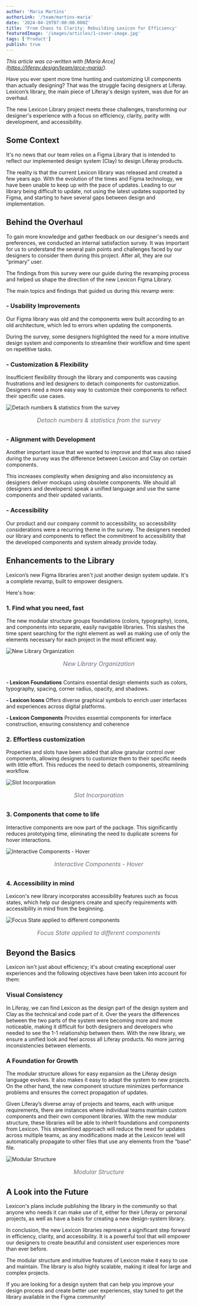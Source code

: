 ```yaml
---
author: 'Maria Martins'
authorLink: '/team/martins-maria'
date: '2024-04-19T07:00:00.000Z'
title: 'From Chaos to Clarity: Rebuilding Lexicon for Efficiency'
featuredImage: '/images/articles/1-cover-image.jpg'
tags: ['Product']
publish: true
---
```


*This article was co-written with [María Arce] (https://liferay.design/team/arce-maria/).*

Have you ever spent more time hunting and customizing UI components than actually designing? That was the struggle facing designers at Liferay. Lexicon’s library, the main piece of Liferay's design system, was due for an overhaul. 

The new Lexicon Library project meets these challenges, transforming our designer's experience with a focus on efficiency, clarity, parity with development, and accessibility. 


## Some Context

It's no news that our team relies on a Figma Library that is intended to reflect our implemented design system (Clay) to design Liferay products. 

The reality is that the current Lexicon library was released and created a few years ago. With the evolution of the times and Figma technology, we have been unable to keep up with the pace of updates. Leading to our library being difficult to update, not using the latest updates supported by Figma, and starting to have several gaps between design and implementation.


## Behind the Overhaul

To gain more knowledge and gather feedback on our designer's needs and preferences, we conducted an internal satisfaction survey. It was important for us to understand the several pain points and challenges faced by our designers to consider them during this project. After all, they are our “primary” user. 

The findings from this survey were our guide during the revamping process and helped us shape the direction of the new Lexicon Figma Library.

The main topics and findings that guided us during this revamp were:

### - Usability Improvements

Our Figma library was old and the components were built according to an old architecture, which led to errors when updating the components.

During the survey, some designers highlighted the need for a more intuitive design system and components to streamline their workflow and time spent on repetitive tasks.

### - Customization & Flexibility

Insufficient flexibility through the library and components was causing frustrations and led designers to detach components for customization. Designers need a more easy way to customize their components to reflect their specific use cases.

![Detach numbers & statistics from the survey](/2-statistics.png)
<p style="text-align: center; font-size: 1rem; font-style: italic; color: #6b6c7e; margin-bottom: 2rem">Detach numbers & statistics from the survey</p>

### - Alignment with Development

Another important issue that we wanted to improve and that was also raised during the survey was the difference between Lexicon and Clay on certain components.

This increases complexity when designing and also inconsistency as designers deliver mockups using obsolete components. We should all (designers and developers) speak a unified language and use the same components and their updated variants.

### - Accessibility

Our product and our company commit to accessibility, so accessibility considerations were a recurring theme in the survey. The designers needed our library and components to reflect the commitment to accessibility that the developed components and system already provide today.

## Enhancements to the Library

Lexicon’s new Figma libraries aren't just another design system update. It's a complete revamp, built to empower designers. 

Here's how: 

### 1. Find what you need, fast

The new modular structure groups foundations (colors, typography), icons, and components into separate, easily navigable libraries. This slashes the time spent searching for the right element as well as making use of only the elements necessary for each project in the most efficient way.

![New Library Organization](/3-how-is-organized.png)
<p style="text-align: center; font-size: 1rem; font-style: italic; color: #6b6c7e; margin-bottom: 2rem">New Library Organization</p>

**- Lexicon Foundations**
Contains essential design elements such as colors, typography, spacing, corner radius, opacity, and shadows.

**- Lexicon Icons**
Offers diverse graphical symbols to enrich user interfaces and experiences across digital platforms.

**- Lexicon Components**
Provides essential components for interface construction, ensuring consistency and coherence

### 2. Effortless customization

Properties and slots have been added that allow granular control over components, allowing designers to customize them to their specific needs with little effort. This reduces the need to detach components, streamlining workflow.

![Slot Incorporation](/4-slots.png)
<p style="text-align: center; font-size: 1rem; font-style: italic; color: #6b6c7e; margin-bottom: 2rem">Slot Incorporation</p>

### 3. Components that come to life

Interactive components are now part of the package. This significantly reduces prototyping time, eliminating the need to duplicate screens for hover interactions.

![Interactive Components - Hover](/5-interactive.png)
<p style="text-align: center; font-size: 1rem; font-style: italic; color: #6b6c7e; margin-bottom: 2rem">Interactive Components - Hover</p>

### 4. Accessibility in mind

Lexicon's new library incorporates accessibility features such as focus states, which help our designers create and specify requirements with accessibility in mind from the beginning.

![Focus State applied to different components](/6-acessibility-in-mind.png)
<p style="text-align: center; font-size: 1rem; font-style: italic; color: #6b6c7e; margin-bottom: 2rem">Focus State applied to different components</p>

## Beyond the Basics

Lexicon isn't just about efficiency; it's about creating exceptional user experiences and the following objectives have been taken into account for them:

### Visual Consistency

In Liferay, we can find Lexicon as the design part of the design system and Clay as the technical and code part of it. Over the years the differences between the two parts of the system were becoming more and more noticeable, making it difficult for both designers and developers who needed to see the 1-1 relationship between them. With the new library, we ensure a unified look and feel across all Liferay products. No more jarring inconsistencies between elements.

### A Foundation for Growth

The modular structure allows for easy expansion as the Liferay design language evolves. It also makes it easy to adapt the system to new projects. On the other hand, the new component structure minimizes performance problems and ensures the correct propagation of updates.

Given Liferay’s diverse array of projects and teams, each with unique requirements, there are instances where individual teams maintain custom components and their own component libraries. With the new modular structure, these libraries will be able to inherit foundations and components from Lexicon. This streamlined approach will reduce the need for updates across multiple teams, as any modifications made at the Lexicon level will automatically propagate to other files that use any elements from the “base” file.

![Modular Structure](/7-foundation-for-growth.png)
<p style="text-align: center; font-size: 1rem; font-style: italic; color: #6b6c7e; margin-bottom: 2rem">Modular Structure</p>

## A Look into the Future

Lexicon's plans include publishing the library in the community so that anyone who needs it can make use of it, either for their Liferay or personal projects, as well as have a basis for creating a new design-system library.

In conclusion, the new Lexicon libraries represent a significant step forward in efficiency, clarity, and accessibility. It is a powerful tool that will empower our designers to create beautiful and consistent user experiences more than ever before.

The modular structure and intuitive features of Lexicon make it easy to use and maintain. The library is also highly scalable, making it ideal for large and complex projects.

If you are looking for a design system that can help you improve your design process and create better user experiences, stay tuned to get the library available in the Figma community!

